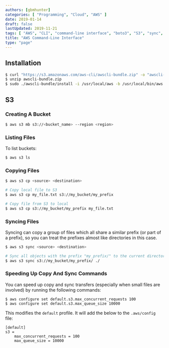```yaml
---
authors: [gbmhunter]
categories: [ "Programming", "Cloud", "AWS" ]
date: 2019-01-14
draft: false
lastUpdated: 2019-11-21
tags: [ "AWS", "CLI", "command-line interface", "boto3", "S3", "sync", "bucket", "file" ]
title: "AWS Command-Line Interface"
type: "page"
---
```



## Installation

```bash
$ curl "https://s3.amazonaws.com/aws-cli/awscli-bundle.zip" -o "awscli-bundle.zip"
$ unzip awscli-bundle.zip
$ sudo ./awscli-bundle/install -i /usr/local/aws -b /usr/local/bin/aws
```

## S3

### Creating A Bucket

```bash
$ aws s3 mb s3://<bucket_name> --region <region>
```

### Listing Files

To list buckets:

```bash
$ aws s3 ls
```

### Copying Files

```bash
$ aws s3 cp <source> <destination>
```

```bash
# Copy local file to S3
$ aws s3 cp my_file.txt s3://my_bucket/my_prefix

# Copy file from S3 to local
$ aws s3 cp s3://my_bucket/my_prefix my_file.txt
```

### Syncing Files

Syncing can copy a group of files which all share a similar prefix (or part of a prefix), so you can treat the prefixes almost like directories in this case.

```bash
$ aws s3 sync <source> <destination>
```

```bash
# Sync all objects with the prefix "my_prefix/" to the current directory 
$ aws s3 sync s3://my_bucket/my_prefix/ ./
```

### Speeding Up Copy And Sync Commands

You can speed up copy and sync transfers (especially when small files are involved) by running the following commands:

```text
$ aws configure set default.s3.max_concurrent_requests 100
$ aws configure set default.s3.max_queue_size 10000
```

This modifies the `default` profile. It will add the below to the `.aws/config` file:

```text
[default]
s3 =
    max_concurrent_requests = 100
    max_queue_size = 10000
```